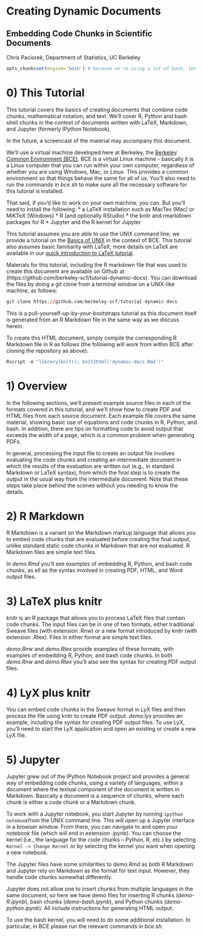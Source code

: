 Creating Dynamic Documents
======================================================================================
Embedding Code Chunks in Scientific Documents
----------------------------------------------------------

Chris Paciorek, Department of Statistics, UC Berkeley

```r
opts_chunk$set(engine='bash') # because we're using a lot of bash, let's set as default
```

# 0) This Tutorial

This tutorial covers the basics of creating documents that combine code chunks, mathematical notation, and text. We'll cover R, Python and bash shell chunks in the context of documents written with LaTeX, Markdown, and Jupyter (formerly IPython Notebook). 

In the future, a screencast of the material may accompany this document.

We'll use a virtual machine developed here at Berkeley, the [Berkeley Common Environment (BCE)](http://bce.berkeley.edu). BCE is a virtual Linux machine - basically it is a Linux computer that you can run within your own computer, regardless of whether you are using Windows, Mac, or Linux. This provides a common environment so that things behave the same for all of us. You'll also need to run the commands in *bce.sh* to make sure all the necessary software for this tutorial is installed.

That said, if you'd like to work on your own machine, you can. But you'll need to install the following:
* a LaTeX installation such as MacTex (Mac) or MiKTeX (Windows)
* R (and optionally RStudio)
* the knitr and rmarkdown packages for R
* Jupyter and the R kernel for Jupyter 


This tutorial assumes you are able to use the UNIX command line; we provide a tutorial on the [Basics of UNIX](http://statistics.berkeley.edu/computing/training/tutorials) in the context of BCE. This tutorial also assumes basic familiarity with LaTeX; more details on LaTeX are available in our [quick introduction to LaTeX tutorial](http://statistics.berkeley.edu/computing/training/tutorials).


Materials for this tutorial, including the R markdown file that was used to create this document are available on Github at (https://github.com/berkeley-scf/tutorial-dynamic-docs).  You can download the files by doing a git clone from a terminal window on a UNIX-like machine, as follows:
```r
git clone https://github.com/berkeley-scf/tutorial-dynamic-docs
```

This is a pull-yourself-up-by-your-bootstraps tutorial as this document itself is generated from an R Markdown file in the same way as we discuss herein.

To create this HTML document, simply compile the corresponding R Markdown file in R as follows (the following will work from within BCE after cloning the repository as above).
```r
Rscript -e "library(knitr); knit2html('dynamic-docs.Rmd')"
```

<!--
#pandoc --number-sections spark.md -o spark.html
#Rscript -e "library(knitr); knit('spark.Rmd')"
#pandoc --mathjax --number-sections spark.md -o spark.html
-->



# 1) Overview

In the following sections, we'll present example source files in each of the formats covered in this tutorial, and we'll show how to create PDF and HTML files from each source document. Each example file covers the same material, showing basic use of equations and code chunks in R, Python, and bash. In addition, there are tips on formatting code to avoid output that exceeds the width of a page, which is a common problem when generating PDFs.

In general, processing the input file to create an output file involves evaluating the code chunks and creating an intermediate document in which the results of the evaluation are written out (e.g., in standard Markdown or LaTeX syntax), from which the final step is to create the output in the usual way from the intermediate document. Note that these steps take place behind the scenes without you needing to know the details.

# 2) R Markdown

R Markdown is a variant on the Markdown markup language that allows you to embed code chunks that are evaluated before creating the final output, unlike standard static code chunks in Markdown that are not evaluated. R Markdown files are simple text files.

In *demo.Rmd* you'll see examples of embedding R, Python, and bash code chunks, as ell as the syntax involved in creating PDF, HTML, and Word output files.

# 3) LaTeX plus knitr

*knitr* is an R package that allows you to process LaTeX files that contain code chunks. The input files can be in one of two formats, either traditional Sweave files (with extension .Rnw) or a new format introduced by knitr (with extension .Rtex). Files in either format are simple text files.

*demo.Rnw* and *demo.Rtex* provide examples of these formats, with examples of embedding R, Python, and bash code chunks.  In both *demo.Rnw* and *demo.Rtex* you'll also see the syntax for creating PDF output files.

# 4) LyX plus knitr

You can embed code chunks in the Sweave format in LyX files and then process the file using knitr to create PDF output. *demo.lyx* provides an example, including the syntax for creating PDF output files. To use LyX, you'll need to start the LyX application and open an existing or create a new LyX file.

# 5) Jupyter

Jupyter grew out of the IPython Notebook project and provides a general way of embedding code chunks, using a variety of languages, within a document where the textual component of the document is written in Markdown. Basically a document is a sequence of chunks, where each chunk is either a code chunk or a Markdown chunk.

To work with a Jupyter notebook, you start Jupyter by running `ipython notebook`from the UNIX command line. This will open up a Jupyter interface in a browser window. From there, you can navigate to and open your notebook file (which will end in extension .ipynb). You can choose the kernel (i.e., the language for the code chunks -- Python, R, etc.) by selecting `Kernel -> Change Kernel` or by selecting the kernel you want when opening a new notebook.

The Jupyter files have some similarities to *demo.Rmd* as both R Markdown and Jupyter rely on Markdown as the format for text input. However, they handle code chunks somewhat differently.

Jupyter does not allow one to insert chunks from multiple languages in the same document, so here we have demo files for inserting R chunks (*demo-R.ipynb*), bash chunks (*demo-bash.ipynb*), and Python chunks (*demo-python.ipynb*). All include instructions for generating HTML output. 

To use the bash kernel, you will need to do some additional installation. In particular, in BCE please run the relevant commands in *bce.sh*.



